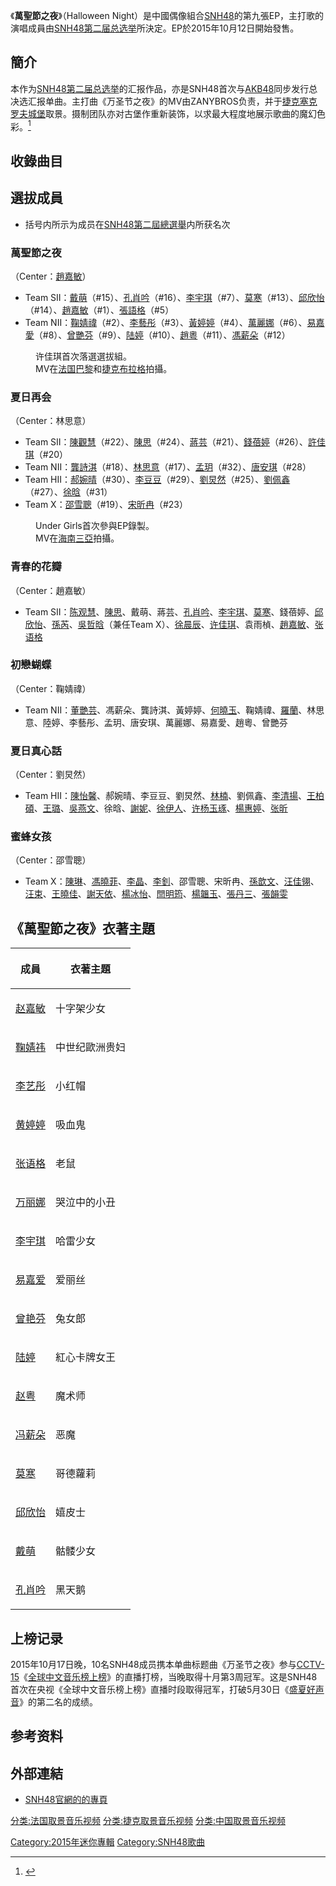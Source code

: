 {{otheruse
|subject=SNH48的EP
|other=AKB48的原唱歌曲
|Halloween Night
}}
{{Infobox Album 
| Name           = 萬聖節之夜
| Artist         = [[SNH48|SNH48]]
| Released       = 2015年10月12日<br>2015年10月20日<br>2015年10月29日
| Type           = EP
| Cover          = SNH48 Halloween Night.jpg
| Caption        = 
| Recorded       = 
| Genre          = [[流行音樂|流行音樂]]
| Length         = 27:15
| Label          = [[絲芭傳媒|絲芭傳媒]]
| Producer       = [[秋元康|秋元康]]
| Last album     = [[盛夏好聲音|盛夏好聲音]]<br />（2015年）
| This album     = '''萬聖節之夜'''<br />（2015年）
| Next album     = [[新年的鐘聲|新年的鐘聲]]<br />（2015年）
| Misc           = 
}}
《'''萬聖節之夜'''》（Halloween Night）是中國偶像組合[[SNH48|SNH48]]的第九張EP，主打歌的演唱成員由[[SNH48第二届总选举|SNH48第二届总选举]]所決定。EP於2015年10月12日開始發售。

== 簡介 ==
本作为[[SNH48第二届总选举|SNH48第二届总选举]]的汇报作品，亦是SNH48首次与[[AKB48|AKB48]]同步发行总决选汇报单曲。主打曲《万圣节之夜》的MV由ZANYBROS负责，并于[[捷克|捷克]][[塞克罗夫城堡|塞克罗夫城堡]]取景。摄制团队亦对古堡作重新装饰，以求最大程度地展示歌曲的魔幻色彩。<ref>{{cite web|title=SNH48第2届总选举汇报MV《万圣节之夜》首发|url=http://ent.qq.com/a/20151013/027186.htm|website=腾讯娱乐|publisher=[[腾讯网|腾讯网]]|date=2015-10-13|access-date=2018-11-11|archive-date=2018-11-11|archive-url=https://web.archive.org/web/20181111133914/http://ent.qq.com/a/20151013/027186.htm|dead-url=no}}</ref>

== 收錄曲目 ==
{{tracklist
| headline = CD
| all_lyrics = 上海星四芭
| all_producer = [[秋元康|秋元康]]
| all_note = yes 
| extra_column = 演唱者
| total_length = 27:15
| title1 = 万圣节之夜 
| music1 = 井上义正
| arranger1 = 井上义正
| extra1 = 高飞組
| note1 = 原曲：《[[Halloween_Night|Halloween Night]]》（{{lang|ja|ハロウィン・ナイト}}）
| longnote1 = 作词：甘世佳 原词：秋元康 原唱：AKB48
| length1 = 5:02
| title2 = 夏日再会 
| music2 = 井上义正
| arranger2 = 井上义正
| extra2 = 梦想组
| note2 = 原曲：《[[Halloween_Night#再見沖浪板|再見沖浪板]]》（{{lang|ja|さよなら、サーフボード}}）
| longnote2 = 原词：秋元康 原唱：AKB48
| length2 = 5:00
| title3 = 青春的花瓣 
| music3 = 上杉洋史
| arranger3 = 樫原伸彦
| extra3 = Team SII
| note3 = 原曲：《[[樱花的花瓣们|樱花的花瓣们]]》（{{lang|ja|桜の花びらたち}}）
| longnote3 = 原词：秋元康 原唱：AKB48
| length3 = 5:15
| title4 = 初恋的蝴蝶 
| music4 = 杉山胜彦
| arranger4 = 生田真心
| extra4 = Team NII
| note4 = 原曲：《[[初戀蝴蝶|初戀蝴蝶]]》（{{lang|ja|初恋バタフライ}}）
| longnote4 = 原词：秋元康 原唱：HKT48
| length4 = 3:48
| title5 = 夏日真心话 
| music5 = KOUTAPAI
| arranger5 = 武藤星儿
| extra5 = Team HII
| note5 = 原曲：《[[大蔥鴨們#太阳镜和知心话|太陽鏡和知心話]]》（{{lang|ja|サングラスと打ち明け話}}）
| longnote5 = 原词：秋元康 原唱：NMB48
| length5 = 4:32
| title6 = 蜜蜂女孩
| music6 = 后藤次利
| arranger6 = 后藤次利
| extra6 = Team X
| note6 = 原曲：《[[不會忘記這天的鐘聲#CD+DVD仕様|蜜蜂女孩]]》（{{lang|ja|みつばちガール}}）
| longnote6 = 原词：秋元康 原唱：SKE48
| length6 = 3:38
}}

{{tracklist
| headline = DVD
| title1 = 《万圣节之夜》拍摄花絮
| title2 = 《夏日再会》拍摄花絮
}}

== 選拔成員 ==
*括号内所示为成员在[[SNH48第二屆總選舉|SNH48第二屆總選舉]]内所获名次
=== 萬聖節之夜 ===
（Center：[[趙嘉敏|趙嘉敏]]）
* Team SII：[[戴萌|戴萌]]（#15）、[[孔肖吟|孔肖吟]]（#16）、[[李宇琪|李宇琪]]（#7）、[[莫寒|莫寒]]（#13）、[[邱欣怡|邱欣怡]]（#14）、[[趙嘉敏|趙嘉敏]]（#1）、[[張語格|張語格]]（#5）
* Team NII：[[鞠婧禕|鞠婧禕]]（#2）、[[李藝彤|李藝彤]]（#3）、[[黃婷婷|黃婷婷]]（#4）、[[萬麗娜|萬麗娜]]（#6）、[[易嘉愛|易嘉愛]]（#8）、[[曾艷芬|曾艷芬]]（#9）、[[陸婷_(SNH48)|陆婷]]（#10）、[[趙粵|趙粵]]（#11）、[[馮薪朵|馮薪朵]]（#12）
:许佳琪首次落選選拔組。
:MV在[[法国|法国]][[巴黎|巴黎]]和[[捷克|捷克]][[布拉格|布拉格]]拍攝。

=== 夏日再会 ===
（Center：林思意）
* Team SII：[[陳觀慧|陳觀慧]]（#22）、[[陳思|陳思]]（#24）、[[蔣芸|蔣芸]]（#21）、[[錢蓓婷|錢蓓婷]]（#26）、[[許佳琪|許佳琪]]（#20）
* Team NII：[[龔詩淇|龔詩淇]]（#18）、[[林思意|林思意]]（#17）、[[孟玥|孟玥]]（#32）、[[唐安琪|唐安琪]]（#28）
* Team HII：[[郝婉晴|郝婉晴]]（#30）、[[李豆豆|李豆豆]]（#29）、[[劉炅然|劉炅然]]（#25）、[[劉佩鑫|劉佩鑫]]（#27）、[[徐晗|徐晗]]（#31）
* Team X：[[邵雪聰|邵雪聰]]（#19）、[[宋昕冉|宋昕冉]]（#23）
:Under Girls首次參與EP錄製。
:MV在[[海南|海南]][[三亞|三亞]]拍攝。

=== 青春的花瓣 ===
（Center：趙嘉敏）

* Team SII：[[陈观慧|陈观慧]]、[[陳思_(SNH48)|陳思]]、戴萌、蔣芸、[[孔肖吟|孔肖吟]]、[[李宇琪|李宇琪]]、[[莫寒|莫寒]]、錢蓓婷、[[邱欣怡|邱欣怡]]、[[孫芮|孫芮]]、[[吳哲晗|吳哲晗]]（兼任Team X）、[[徐晨辰|徐晨辰]]、[[许佳琪|许佳琪]]、袁雨楨、[[趙嘉敏|趙嘉敏]]、[[张语格|张语格]]

=== 初戀蝴蝶 ===
（Center：鞠婧禕）
* Team NII：[[董艷芸|董艷芸]]、馮薪朵、龔詩淇、黃婷婷、[[何曉玉|何曉玉]]、鞠婧禕、[[羅蘭|羅蘭]]、林思意、陸婷、李藝彤、孟玥、唐安琪、萬麗娜、易嘉愛、趙粵、曾艷芬

=== 夏日真心話 ===
（Center：劉炅然）
* Team HII：[[陳怡馨|陳怡馨]]、郝婉晴、李豆豆、劉炅然、[[林楠|林楠]]、劉佩鑫、[[李清揚|李清揚]]、[[王柏碩|王柏碩]]、[[王璐_(SNH48成员)|王璐]]、[[吳燕文|吳燕文]]、徐晗、[[謝妮|謝妮]]、[[徐伊人|徐伊人]]、[[许杨玉琢_(SNH48)|许杨玉琢]]、[[楊惠婷|楊惠婷]]、[[張昕_(SNH48成员)|张昕]]

=== 蜜蜂女孩 ===
（Center：邵雪聰）
* Team X：[[陳琳_(SNH48)|陳琳]]、[[馮曉菲|馮曉菲]]、[[李晶|李晶]]、[[李釗_(SNH48)|李釗]]、邵雪聰、宋昕冉、[[孫歆文|孫歆文]]、[[汪佳翎|汪佳翎]]、[[汪束|汪束]]、[[王曉佳|王曉佳]]、[[謝天依|謝天依]]、[[楊冰怡|楊冰怡]]、[[閆明筠|閆明筠]]、[[楊韞玉|楊韞玉]]、[[張丹三|張丹三]]、[[張韻雯|張韻雯]]

== 《萬聖節之夜》衣著主題 ==
{| class="wikitable"
! 成員 !! 衣著主題
|-
! [[赵嘉敏|赵嘉敏]]
| 十字架少女
|-
! [[鞠婧祎|鞠婧祎]]
| 中世纪歐洲贵妇
|-
! [[李艺彤|李艺彤]]
| 小红帽
|-
! [[黄婷婷|黄婷婷]]
| 吸血鬼
|-
! [[张语格|张语格]]
| 老鼠
|-
! [[万丽娜|万丽娜]]
| 哭泣中的小丑
|-
! [[李宇琪|李宇琪]]
| 哈雷少女
|-
! [[易嘉爱|易嘉爱]]
| 爱丽丝
|-
! [[曾艳芬|曾艳芬]]
| 兔女郎
|-
! [[陆婷|陆婷]]
| 紅心卡牌女王
|-
! [[赵粤|赵粤]]
| 魔术师
|-
! [[冯薪朵|冯薪朵]]
| 恶魔
|-
! [[莫寒|莫寒]]
| 哥德蘿莉
|-
! [[邱欣怡|邱欣怡]]
| 嬉皮士
|-
! [[戴萌|戴萌]]
| 骷髅少女
|-
! [[孔肖吟|孔肖吟]]
| 黑天鹅
|}

== 上榜记录 ==
2015年10月17日晚，10名SNH48成员携本单曲标题曲《万圣节之夜》参与[[中国中央电视台音乐频道|CCTV-15]]《[[全球中文音乐榜上榜|全球中文音乐榜上榜]]》的直播打榜，当晚取得十月第3周冠军。这是SNH48首次在央视《全球中文音乐榜上榜》直播时段取得冠军，打破5月30日《[[盛夏好声音|盛夏好声音]]》的第二名的成绩。

== 参考资料 ==
{{Reflist}}

== 外部連結 ==
* [http://www.snh48.com/event/s113/ SNH48官網的的專頁]{{Wayback|url=http://www.snh48.com/event/s113/ |date=20151002023337 }}

{{SNH48}}

[[Category:2015年迷你專輯|Category:2015年迷你專輯]]
[[Category:SNH48歌曲|Category:SNH48歌曲]]
[[分类:法国取景音乐视频|分类:法国取景音乐视频]]
[[分类:捷克取景音乐视频|分类:捷克取景音乐视频]]
[[分类:中国取景音乐视频|分类:中国取景音乐视频]]